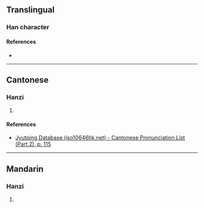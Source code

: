 {{character info/new}}
==Translingual==

===Han character===
{{Han char|rn=64|rad=手|as=08|sn=11|four=53050|canj=QIRM|ids=⿰扌或}}

====References====
* {{Han ref|kx=0438.070|dkj=12269|dj=0788.050|hdz=31892.080|uh=639D|ud=25501|bh=D56E|bd=54638}}

----

==Cantonese==

===Hanzi===
{{yue-hanzi|jyut=[[waak6]]|y=waak6}}

# {{defn|lang=yue|sort=手08}}

====References====
* [http://www.iso10646hk.net/jp/document/download.jsp Jyutping Database (iso10646hk.net) - Cantonese Pronunciation List (Part 2), p. 115]

----

==Mandarin==

===Hanzi===
{{cmn-hanzi|pin=[[huò]] ([[huo4]]), [[xù]] ([[xu4]])|wg=huo<sup>4</sup>, hsü<sup>4</sup>}}

# {{defn|lang=cmn|sort=手08}}